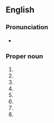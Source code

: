 ==English==
{{wikipedia}}

===Pronunciation===
* {{homophones|Montpellier|lang=en}}

===Proper noun===
{{en-proper noun}}

# {{place|en|capital city|s/Vermont|and the county seat|of|county/Washington County}}
# {{place|en|area|of|city/Brighton|c/England}}
# {{place|en|city|s/Idaho}}
# {{place|en|city|s/Indiana}}
# {{place|en|city|s/North Dakota}}
# {{place|en|village|s/Louisiana}}
# {{place|en|village|s/Ohio}}
# {{place|en|village|county/County [[Limerick]]|c/Ireland}}